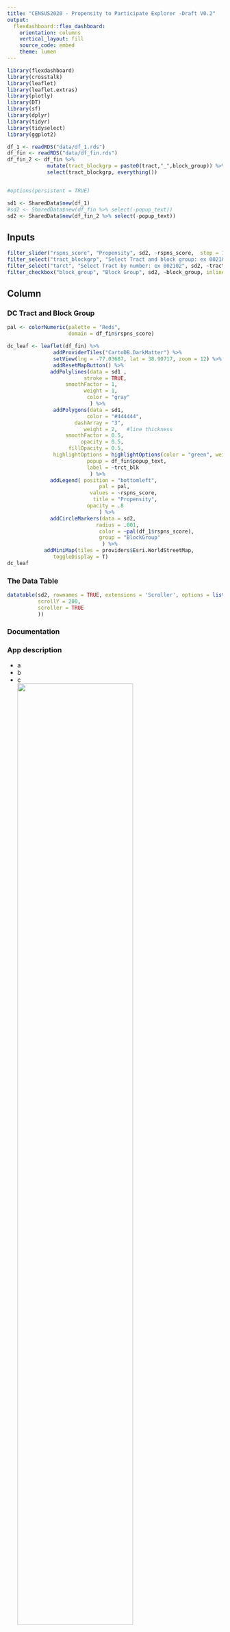 ```yaml
---
title: "CENSUS2020 - Propensity to Participate Explorer -Draft V0.2"
output: 
  flexdashboard::flex_dashboard:
    orientation: columns
    vertical_layout: fill
    source_code: embed
    theme: lumen
---
```


```r
library(flexdashboard)
library(crosstalk)
library(leaflet)
library(leaflet.extras)
library(plotly)
library(DT)
library(sf)
library(dplyr)
library(tidyr)
library(tidyselect)
library(ggplot2)

df_1 <- readRDS("data/df_1.rds")
df_fin <- readRDS("data/df_fin.rds")
df_fin_2 <- df_fin %>% 
             mutate(tract_blockgrp = paste0(tract,"_",block_group)) %>% 
             select(tract_blockgrp, everything()) 


#options(persistent = TRUE)

sd1 <- SharedData$new(df_1)
#sd2 <- SharedData$new(df_fin %>% select(-popup_text))
sd2 <- SharedData$new(df_fin_2 %>% select(-popup_text))

```

Inputs {.sidebar}
-----------------------------------------------------------------------

```r
filter_slider("rspns_score", "Propensity", sd2, ~rspns_score,  step = 1)
filter_select("tract_blockgrp", "Select Tract and block group: ex 002102_1", sd2, ~tract_blockgrp, multiple = FALSE)
filter_select("tarct", "Select Tract by number: ex 002102", sd2, ~tract, multiple = FALSE)#, selected = "000100")
filter_checkbox("block_group", "Block Group", sd2, ~block_group, inline = TRUE) 
```

Column {.tabset .tabset-fade}
-------------------------------------

### DC Tract and Block Group 

```r

pal <- colorNumeric(palette = "Reds",
                    domain = df_fin$rspns_score)

dc_leaf <- leaflet(df_fin) %>%
               addProviderTiles("CartoDB.DarkMatter") %>%
               setView(lng = -77.03687, lat = 38.90717, zoom = 12) %>%
               addResetMapButton() %>%
              addPolylines(data = sd1 ,
                         stroke = TRUE, 
                   smoothFactor = 1,
                         weight = 1, 
                          color = "gray"
                           ) %>% 
               addPolygons(data = sd1,
                          color = "#444444", 
                      dashArray = "3",
                         weight = 2,   #line thickness 
                   smoothFactor = 0.5,
                        opacity = 0.5,
                    fillOpacity = 0.5,
               highlightOptions = highlightOptions(color = "green", weight = 5,bringToFront = TRUE), 
                          popup = df_fin$popup_text,
                          label = ~trct_blk
                           ) %>% 
              addLegend( position = "bottomleft", 
                              pal = pal, 
                           values = ~rspns_score,
                            title = "Propensity",
                          opacity = .8
                              ) %>%
              addCircleMarkers(data = sd2,
                             radius = .001, 
                              color = ~pal(df_1$rspns_score),
                              group = "BlockGroup"
                               ) %>%
            addMiniMap(tiles = providers$Esri.WorldStreetMap,
               toggleDisplay = T)       
dc_leaf
```

### The Data Table 
```r
datatable(sd2, rownames = TRUE, extensions = 'Scroller', options = list(
          scrollY = 200,
          scroller = TRUE
          ))
```

### Documentation
<h3>App description </h3>
* a  
* b  
* c  
![](fig/census_app_front_1_note.png){width=75%}  

<h3>Feature Selectoin Consideration </h3>
- a  
- b  
- c 

<h3>Control Buttons </h3>  
- a  
- b  
- c    
<h3>Data Dictonary* </h3>   
- a  
- b  
- c  

Column {data-width=400}
-------------------------------------

### Ethnicity

### Nationality

### Language

```r
plot_ly(sd2, x = ~tract, y = ~spanish, type = 'bar', name = 'spanish or spanish creol') %>%
    add_trace(y = ~indoEuro, name = 'Indo European') %>%
    add_trace(y = ~api, name = 'Asian & Pacific Island') %>%
    add_trace(y = ~other, name = 'Other') %>%
    layout(yaxis = list(title = 'Percent'), barmode = 'group')
```   
 
<!-- ### Propensity Index -->

<!-- ```{r scorePlot_1} -->
<!-- p2 <- plot_ly(sd2, x = ~mail_return,  -->
<!--                    y = ~rspns_score,  -->
<!--                color = ~rspns_score,  -->
<!--               colors = 'Reds') %>% -->
<!--         add_markers()  -->
<!-- p2 -->
<!-- ``` -->
